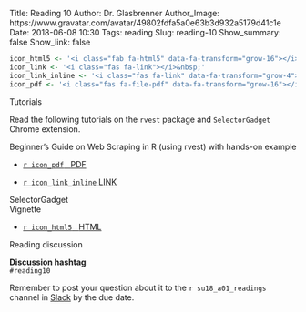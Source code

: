Title: Reading 10
Author: Dr. Glasbrenner
Author_Image: https://www.gravatar.com/avatar/49802fdfa5a0e63b3d932a5179d41c1e
Date: 2018-06-08 10:30
Tags: reading
Slug: reading-10
Show_summary: false
Show_link: false

```r
icon_html5 <- '<i class="fab fa-html5" data-fa-transform="grow-16"></i>&nbsp;'
icon_link <- '<i class="fas fa-link"></i>&nbsp;'
icon_link_inline <- '<i class="fas fa-link" data-fa-transform="grow-4"></i>&nbsp;'
icon_pdf <- '<i class="fas fa-file-pdf" data-fa-transform="grow-16"></i>&nbsp;'
```

[Tutorials]{.h3}

Read the following tutorials on the `rvest` package and `SelectorGadget` Chrome extension.

[Beginner’s Guide on Web Scraping in R (using rvest) with hands-on example]{.h4}

::: {.no-bullets}
*   [`r icon_pdf` &nbsp; [PDF]{.card-downloads-format}][analytics-vidha-rvest-pdf]

*   [`r icon_link_inline` [LINK]{.card-downloads-format}][analytics-vidha-rvest]
:::

[SelectorGadget<br>Vignette]{.h4}

::: {.no-bullets}
*   [`r icon_html5` &nbsp; [HTML]{.card-downloads-format}][selectorgadget-vignette]
:::

[Reading discussion]{.h3}

::::: {.callout .primary}
**Discussion hashtag** \
`#reading10`
:::::

::::: {.callout .secondary}
Remember to post your question about it to the `r su18_a01_readings` channel in [Slack][cds101-slack] by the due date.
:::::

[cds101-slack]:                 https://masoncds101.slack.com
[analytics-vidha-rvest]:        https://www.analyticsvidhya.com/blog/2017/03/beginners-guide-on-web-scraping-in-r-using-rvest-with-hands-on-knowledge/
[selectorgadget-vignette]:      /doc/rvest-selectorgadget-vignette.html
[analytics-vidha-rvest-pdf]:    /doc/saurav_kaushik__beginners_guide_on_web_scraping_in_r_with_hands-on_example.pdf
